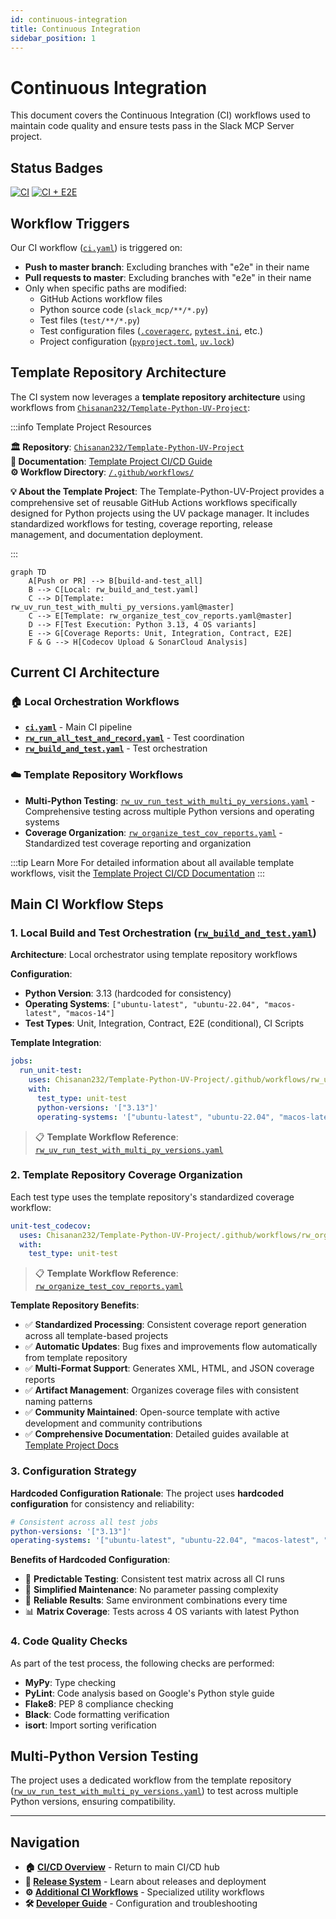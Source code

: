 ```yaml
---
id: continuous-integration  
title: Continuous Integration
sidebar_position: 1
---
```


# Continuous Integration

This document covers the Continuous Integration (CI) workflows used to maintain code quality and ensure tests pass in the Slack MCP Server project.

## Status Badges

[![CI](https://github.com/Chisanan232/slack-mcp-server/actions/workflows/ci.yaml/badge.svg)](https://github.com/Chisanan232/slack-mcp-server/actions/workflows/ci.yaml)
[![CI + E2E](https://github.com/Chisanan232/slack-mcp-server/actions/workflows/ci_includes_e2e_test.yaml/badge.svg)](https://github.com/Chisanan232/slack-mcp-server/actions/workflows/ci_includes_e2e_test.yaml)

## Workflow Triggers

Our CI workflow ([`ci.yaml`](https://github.com/Chisanan232/slack-mcp-server/blob/master/.github/workflows/ci.yaml)) is triggered on:

- **Push to master branch**: Excluding branches with "e2e" in their name
- **Pull requests to master**: Excluding branches with "e2e" in their name
- Only when specific paths are modified:
  - GitHub Actions workflow files
  - Python source code (`slack_mcp/**/*.py`)
  - Test files (`test/**/*.py`)
  - Test configuration files ([`.coveragerc`](https://github.com/Chisanan232/slack-mcp-server/blob/master/.coveragerc), [`pytest.ini`](https://github.com/Chisanan232/slack-mcp-server/blob/master/pytest.ini), etc.)
  - Project configuration ([`pyproject.toml`](https://github.com/Chisanan232/slack-mcp-server/blob/master/pyproject.toml), [`uv.lock`](https://github.com/Chisanan232/slack-mcp-server/blob/master/uv.lock))

## Template Repository Architecture

The CI system now leverages a **template repository architecture** using workflows from [`Chisanan232/Template-Python-UV-Project`](https://github.com/Chisanan232/Template-Python-UV-Project):

:::info Template Project Resources

**🏛️ Repository**: [`Chisanan232/Template-Python-UV-Project`](https://github.com/Chisanan232/Template-Python-UV-Project)  
**📖 Documentation**: [Template Project CI/CD Guide](https://chisanan232.github.io/Template-Python-UV-Project/dev/next/ci-cd)  
**⚙️ Workflow Directory**: [`/.github/workflows/`](https://github.com/Chisanan232/Template-Python-UV-Project/tree/master/.github/workflows)

**💡 About the Template Project**: The Template-Python-UV-Project provides a comprehensive set of reusable GitHub Actions workflows specifically designed for Python projects using the UV package manager. It includes standardized workflows for testing, coverage reporting, release management, and documentation deployment.

:::

```mermaid
graph TD
    A[Push or PR] --> B[build-and-test_all]
    B --> C[Local: rw_build_and_test.yaml]
    C --> D[Template: rw_uv_run_test_with_multi_py_versions.yaml@master]
    C --> E[Template: rw_organize_test_cov_reports.yaml@master]
    D --> F[Test Execution: Python 3.13, 4 OS variants]
    E --> G[Coverage Reports: Unit, Integration, Contract, E2E]
    F & G --> H[Codecov Upload & SonarCloud Analysis]
```

## Current CI Architecture

### **🏠 Local Orchestration Workflows**
- **[`ci.yaml`](https://github.com/Chisanan232/slack-mcp-server/blob/master/.github/workflows/ci.yaml)** - Main CI pipeline
- **[`rw_run_all_test_and_record.yaml`](https://github.com/Chisanan232/slack-mcp-server/blob/master/.github/workflows/rw_run_all_test_and_record.yaml)** - Test coordination
- **[`rw_build_and_test.yaml`](https://github.com/Chisanan232/slack-mcp-server/blob/master/.github/workflows/rw_build_and_test.yaml)** - Test orchestration

### **☁️ Template Repository Workflows**
- **Multi-Python Testing**: [`rw_uv_run_test_with_multi_py_versions.yaml`](https://github.com/Chisanan232/Template-Python-UV-Project/blob/master/.github/workflows/rw_uv_run_test_with_multi_py_versions.yaml) - Comprehensive testing across multiple Python versions and operating systems
- **Coverage Organization**: [`rw_organize_test_cov_reports.yaml`](https://github.com/Chisanan232/Template-Python-UV-Project/blob/master/.github/workflows/rw_organize_test_cov_reports.yaml) - Standardized test coverage reporting and organization

:::tip Learn More
For detailed information about all available template workflows, visit the [Template Project CI/CD Documentation](https://chisanan232.github.io/Template-Python-UV-Project/dev/next/ci-cd)
:::

## Main CI Workflow Steps

### 1. Local Build and Test Orchestration ([`rw_build_and_test.yaml`](https://github.com/Chisanan232/slack-mcp-server/blob/master/.github/workflows/rw_build_and_test.yaml))

**Architecture**: Local orchestrator using template repository workflows

**Configuration**:
- **Python Version**: 3.13 (hardcoded for consistency)
- **Operating Systems**: `["ubuntu-latest", "ubuntu-22.04", "macos-latest", "macos-14"]`
- **Test Types**: Unit, Integration, Contract, E2E (conditional), CI Scripts

**Template Integration**:
```yaml
jobs:
  run_unit-test:
    uses: Chisanan232/Template-Python-UV-Project/.github/workflows/rw_uv_run_test_with_multi_py_versions.yaml@master
    with:
      test_type: unit-test
      python-versions: '["3.13"]'
      operating-systems: '["ubuntu-latest", "ubuntu-22.04", "macos-latest", "macos-14"]'
```

> 📋 **Template Workflow Reference**: [`rw_uv_run_test_with_multi_py_versions.yaml`](https://github.com/Chisanan232/Template-Python-UV-Project/blob/master/.github/workflows/rw_uv_run_test_with_multi_py_versions.yaml)

### 2. Template Repository Coverage Organization

Each test type uses the template repository's standardized coverage workflow:

```yaml
unit-test_codecov:
  uses: Chisanan232/Template-Python-UV-Project/.github/workflows/rw_organize_test_cov_reports.yaml@master
  with:
    test_type: unit-test
```

> 📋 **Template Workflow Reference**: [`rw_organize_test_cov_reports.yaml`](https://github.com/Chisanan232/Template-Python-UV-Project/blob/master/.github/workflows/rw_organize_test_cov_reports.yaml)

**Template Repository Benefits**:
- ✅ **Standardized Processing**: Consistent coverage report generation across all template-based projects
- ✅ **Automatic Updates**: Bug fixes and improvements flow automatically from template repository
- ✅ **Multi-Format Support**: Generates XML, HTML, and JSON coverage reports
- ✅ **Artifact Management**: Organizes coverage files with consistent naming patterns
- ✅ **Community Maintained**: Open-source template with active development and community contributions
- ✅ **Comprehensive Documentation**: Detailed guides available at [Template Project Docs](https://chisanan232.github.io/Template-Python-UV-Project/dev/next/ci-cd)

### 3. Configuration Strategy

**Hardcoded Configuration Rationale**:
The project uses **hardcoded configuration** for consistency and reliability:

```yaml
# Consistent across all test jobs
python-versions: '["3.13"]'
operating-systems: '["ubuntu-latest", "ubuntu-22.04", "macos-latest", "macos-14"]'
```

**Benefits of Hardcoded Configuration**:
- 🎯 **Predictable Testing**: Consistent test matrix across all CI runs
- 🔧 **Simplified Maintenance**: No parameter passing complexity
- 🚀 **Reliable Results**: Same environment combinations every time
- 📊 **Matrix Coverage**: Tests across 4 OS variants with latest Python

### 4. Code Quality Checks

As part of the test process, the following checks are performed:
- **MyPy**: Type checking
- **PyLint**: Code analysis based on Google's Python style guide
- **Flake8**: PEP 8 compliance checking
- **Black**: Code formatting verification
- **isort**: Import sorting verification

## Multi-Python Version Testing

The project uses a dedicated workflow from the template repository ([`rw_uv_run_test_with_multi_py_versions.yaml`](https://github.com/Chisanan232/Template-Python-UV-Project/blob/master/.github/workflows/rw_uv_run_test_with_multi_py_versions.yaml)) to test across multiple Python versions, ensuring compatibility.

---

## Navigation

- **🏠 [CI/CD Overview](./index)** - Return to main CI/CD hub
- **🔄 [Release System](./release-system)** - Learn about releases and deployment
- **⚙️ [Additional CI Workflows](./additional-ci-workflows)** - Specialized utility workflows
- **🛠️ [Developer Guide](./developer-guide)** - Configuration and troubleshooting
